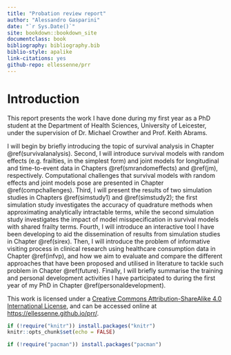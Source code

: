 ```yaml
---
title: "Probation review report"
author: "Alessandro Gasparini"
date: "`r Sys.Date()`"
site: bookdown::bookdown_site
documentclass: book
bibliography: bibliography.bib
biblio-style: apalike
link-citations: yes
github-repo: ellessenne/prr
---
```


# Introduction {-}

This report presents the work I have done during my first year as a PhD student at the Department of Health Sciences, University of Leicester, under the supervision of Dr. Michael Crowther and Prof. Keith Abrams.

I will begin by briefly introducing the topic of survival analysis in Chapter \@ref(survivalanalysis). Second, I will introduce survival models with random effects (e.g. frailties, in the simplest form) and joint models for longitudinal and time-to-event data in Chapters \@ref(smrandomeffects) and \@ref(jm), respectively. Computational challenges that survival models with random effects and joint models pose are presented in Chapter \@ref(compchallenges). Third, I will present the results of two simulation studies in Chapters \@ref(simstudy1) and \@ref(simstudy2); the first simulation study investigates the accuracy of quadrature methods when approximating analytically intractable terms, while the second simulation study investigates the impact of model misspecification in survival models with shared frailty terms. Fourth, I will introduce an interactive tool I have been developing to aid the dissemination of results from simulation studies in Chapter \@ref(sirex). Then, I will introduce the problem of informative visiting process in clinical research using healthcare consumption data in Chapter \@ref(infvp), and how we aim to evaluate and compare the different approaches that have been proposed and utilised in literature to tackle such problem in Chapter \@ref(future). Finally, I will briefly summarise the training and personal development activities I have participated to during the first year of my PhD in Chapter \@ref(personaldevelopment).

This work is licensed under a [Creative Commons Attribution-ShareAlike 4.0 International License](http://creativecommons.org/licenses/by-sa/4.0/), and can be accessed online at [https://ellessenne.github.io/prr/](https://ellessenne.github.io/prr/).

```r
if (!require("knitr")) install.packages("knitr")
knitr::opts_chunk$set(echo = FALSE)
```

```r
if (!require("pacman")) install.packages("pacman")
```
